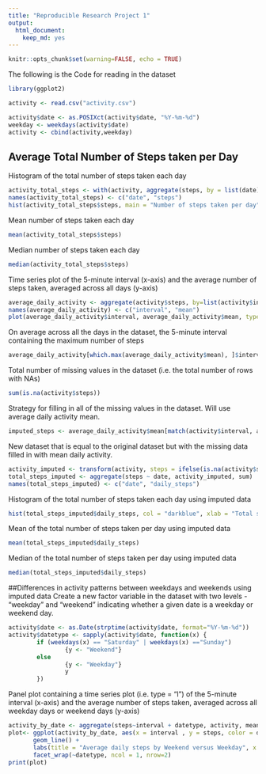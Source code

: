 ---
title: "Reproducible Research Project 1"
output: 
  html_document: 
    keep_md: yes
---

```{r setup, include=FALSE}
knitr::opts_chunk$set(warning=FALSE, echo = TRUE)
```
The following is the Code for reading in the dataset
```{R}
library(ggplot2)

activity <- read.csv("activity.csv")

activity$date <- as.POSIXct(activity$date, "%Y-%m-%d")
weekday <- weekdays(activity$date)
activity <- cbind(activity,weekday)
```
## Average Total Number of Steps taken per Day
Histogram of the total number of steps taken each day

```{R}
activity_total_steps <- with(activity, aggregate(steps, by = list(date), FUN = sum, na.rm = TRUE))
names(activity_total_steps) <- c("date", "steps")
hist(activity_total_steps$steps, main = "Number of steps taken per day", xlab = "Total steps taken per day", col = "blue", ylim = c(0,20), breaks = seq(0,25000, by=2500))
```
Mean number of steps taken each day
```{R}
mean(activity_total_steps$steps)
```
Median number of steps taken each day
```{R}
median(activity_total_steps$steps)
```
Time series plot of the 5-minute interval (x-axis) and the average number of steps taken, averaged across all days (y-axis)
```{R}
average_daily_activity <- aggregate(activity$steps, by=list(activity$interval), FUN=mean, na.rm=TRUE)
names(average_daily_activity) <- c("interval", "mean")
plot(average_daily_activity$interval, average_daily_activity$mean, type = "l", col="darkblue", lwd = 2, xlab="Interval", ylab="Average number of steps", main="Average number of steps per day by interval")
```
On average across all the days in the dataset, the 5-minute interval containing the maximum number of steps
```{R}
average_daily_activity[which.max(average_daily_activity$mean), ]$interval
```

Total number of missing values in the dataset (i.e. the total number of rows with NAs)
```{R}
sum(is.na(activity$steps))
```

Strategy for filling in all of the missing values in the dataset. Will use average daily activity mean.
```{R}
imputed_steps <- average_daily_activity$mean[match(activity$interval, average_daily_activity$interval)]
```
New dataset that is equal to the original dataset but with the missing data filled in with mean
daily activity.
```{R}
activity_imputed <- transform(activity, steps = ifelse(is.na(activity$steps), yes = imputed_steps, no = activity$steps))
total_steps_imputed <- aggregate(steps ~ date, activity_imputed, sum)
names(total_steps_imputed) <- c("date", "daily_steps")
```
Histogram of the total number of steps taken each day using imputed data
```{R}
hist(total_steps_imputed$daily_steps, col = "darkblue", xlab = "Total steps per day", ylim = c(0,30), main = "Total number of steps taken each day", breaks = seq(0,25000,by=2500))
```

Mean of the total number of steps taken per day using imputed data
```{R}
mean(total_steps_imputed$daily_steps)
```

Median of the total number of steps taken per day using imputed data
```{R}
median(total_steps_imputed$daily_steps)
```
##Differences in activity patterns between weekdays and weekends using imputed data
Create a new factor variable in the dataset with two levels - "weekday" and "weekend" indicating whether a given date is a weekday or weekend day.
```{R}
activity$date <- as.Date(strptime(activity$date, format="%Y-%m-%d"))
activity$datetype <- sapply(activity$date, function(x) {
        if (weekdays(x) == "Saturday" | weekdays(x) =="Sunday") 
                {y <- "Weekend"} 
        else 
                {y <- "Weekday"}
                y
        }) 
```
Panel plot containing a time series plot (i.e. type = "l") of the 5-minute interval (x-axis) and the average number of steps taken, averaged across all weekday days or weekend days (y-axis)
```{R}
activity_by_date <- aggregate(steps~interval + datetype, activity, mean, na.rm = TRUE)
plot<- ggplot(activity_by_date, aes(x = interval , y = steps, color = datetype)) +
       geom_line() +
       labs(title = "Average daily steps by Weekend versus Weekday", x = "Interval", y = "Average number of steps") +
       facet_wrap(~datetype, ncol = 1, nrow=2)
print(plot)
```



